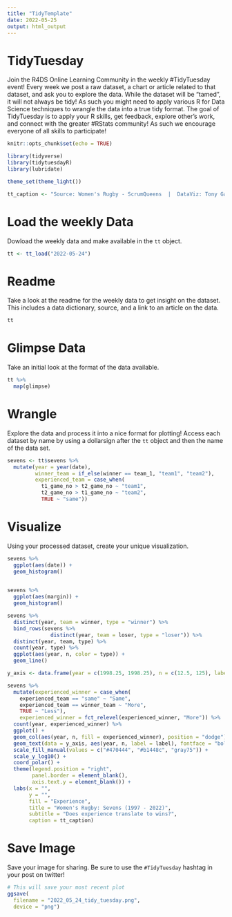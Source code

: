 ```yaml
---
title: "TidyTemplate"
date: 2022-05-25
output: html_output
---
```


# TidyTuesday

Join the R4DS Online Learning Community in the weekly #TidyTuesday event!
Every week we post a raw dataset, a chart or article related to that dataset, and ask you to explore the data.
While the dataset will be “tamed”, it will not always be tidy! As such you might need to apply various R for Data Science techniques to wrangle the data into a true tidy format.
The goal of TidyTuesday is to apply your R skills, get feedback, explore other’s work, and connect with the greater #RStats community!
As such we encourage everyone of all skills to participate!

```r

knitr::opts_chunk$set(echo = TRUE)

library(tidyverse)
library(tidytuesdayR)
library(lubridate)

theme_set(theme_light())

tt_caption <- "Source: Women's Rugby - ScrumQueens  |  DataViz: Tony Galvan (@GDataScience1)"

```

# Load the weekly Data

Dowload the weekly data and make available in the `tt` object.

```r

tt <- tt_load("2022-05-24")

```


# Readme

Take a look at the readme for the weekly data to get insight on the dataset.
This includes a data dictionary, source, and a link to an article on the data.

```r

tt

```


# Glimpse Data

Take an initial look at the format of the data available.

```r

tt %>% 
  map(glimpse)

```

# Wrangle

Explore the data and process it into a nice format for plotting! Access each dataset by name by using a dollarsign after the `tt` object and then the name of the data set.

```r

sevens <- tt$sevens %>%
  mutate(year = year(date),
         winner_team = if_else(winner == team_1, "team1", "team2"),
         experienced_team = case_when(
           t1_game_no > t2_game_no ~ "team1", 
           t2_game_no > t1_game_no ~ "team2",
           TRUE ~ "same"))

```


# Visualize

Using your processed dataset, create your unique visualization.

```r

sevens %>%
  ggplot(aes(date)) +
  geom_histogram()
  
```

```r

sevens %>%
  ggplot(aes(margin)) +
  geom_histogram()

```

```r

sevens %>%
  distinct(year, team = winner, type = "winner") %>%
  bind_rows(sevens %>%
              distinct(year, team = loser, type = "loser")) %>%
  distinct(year, team, type) %>%
  count(year, type) %>%
  ggplot(aes(year, n, color = type)) +
  geom_line()

```


```r

y_axis <- data.frame(year = c(1998.25, 1998.25), n = c(12.5, 125), label = c("10\nwins", "100\nwins"))

sevens %>%
  mutate(experienced_winner = case_when(
    experienced_team == "same" ~ "Same",
    experienced_team == winner_team ~ "More",
    TRUE ~ "Less"),
    experienced_winner = fct_relevel(experienced_winner, "More")) %>%
  count(year, experienced_winner) %>%
  ggplot() +
  geom_col(aes(year, n, fill = experienced_winner), position = "dodge") +
  geom_text(data = y_axis, aes(year, n, label = label), fontface = "bold", size = 3, color = "gray25") +
  scale_fill_manual(values = c("#470444", "#b1448c", "gray75")) +
  scale_y_log10() +
  coord_polar() +
  theme(legend.position = "right",
        panel.border = element_blank(),
        axis.text.y = element_blank()) +
  labs(x = "",
       y = "",
       fill = "Experience",
       title = "Women's Rugby: Sevens (1997 - 2022)",
       subtitle = "Does experience translate to wins?",
       caption = tt_caption)

```



# Save Image

Save your image for sharing. Be sure to use the `#TidyTuesday` hashtag in your post on twitter! 

```r

# This will save your most recent plot
ggsave(
  filename = "2022_05_24_tidy_tuesday.png",
  device = "png")

```
